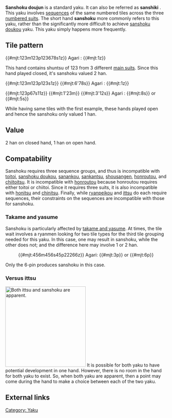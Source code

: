 {{Infobox yaku
|type        = Yaku
|kanji       = 三色同順
|english     = Three colored straight
|value       = 2 han (closed)<br>1 han (open)
|yakuSpeed   = Medium
|difficulty  = Medium
|gameExample = * [http://tenhou.net/0/?log=2013010402gm-0009-7447-x1ba0b4910bee&tw=3&ts=6 Sanshoku nomi]
* [http://tenhou.net/0/?log=2013111613gm-0009-7447-5dc14720&tw=0&ts=3 Closed sanshoku] with [[junchan]]
}}
'''Sanshoku doujun''' {{kana|三色同順}} is a standard yaku.  It can also be referred as '''sanshiki''' {{kana|さんしき}}.  This yaku involves [[Shuntsu|sequences]] of the same numbered tiles across the three [[Japanese mahjong#Mahjong tiles|numbered suits]]. The short hand '''sanshoku''' more commonly refers to this yaku, rather than the significantly more difficult to achieve [[sanshoku doukou]] yaku.  This yaku simply happens more frequently.

==Tile pattern==

{{#mjt:123m123p123678s1z}} Agari : {{#mjt:1z}}

This hand contains shuntsu of 123 from 3 different [[Japanese mahjong#Mahjong tiles|main suits]]. Since this hand played closed, it's sanshoku valued 2 han.

{{#mjt:123m123p123s1z}} {{#mjt:6'78s}} Agari : {{#mjt:1z}}

{{#mjt:123p67s11z}} {{#mjt:1'23m}} {{#mjt:3'12s}} Agari : {{#mjt:8s}} or {{#mjt:5s}}

While having same tiles with the first example, these hands played open and hence the sanshoku only valued 1 han.

==Value==
2 han on closed hand, 1 han on open hand.

== Compatability ==
{{main|Yaku compatability}}

{{Yaku compatibility table|SDJ}}

Sanshoku requires three sequence groups, and thus is incompatible with [[toitoi]], [[sanshoku doukou]], [[sanankou]], [[sankantsu]], [[shousangen]], [[honroutou]], and [[chiitoitsu]]. It is incompatible with [[honroutou]] because honroutou requires either toitoi or chiitoi. Since it requires three suits, it is also incompatible with [[honitsu]] and [[chinitsu]]. Finally, while [[ryanpeikou]] and [[ittsu]] do each require sequences, their constraints on the sequences are incompatible with those for sanshoku.

===Takame and yasume===
{{main|Takame and yasume}}

Sanshoku is particularly affected by [[takame and yasume]].  At times, the tile wait involves a ryanmen looking for two tile types for the third tile grouping needed for this yaku.  In this case, one may result in sanshoku, while the other does not; and the difference here may involve 1 or 2 han.

:{{#mjt:456m456s45p22266z}} Agari: {{#mjt:3p}} or {{#mjt:6p}}

Only the 6-pin produces sanshoku in this case.

===Versus ittsu===
[[Image:Ittsu sanshoku.png|thumb|right|250px|Both ittsu and sanshoku are [http://tenhou.net/0/?log=2015012320gm-0089-0000-5a33fc94&tw=2&ts=8 apparent].]]
It is possible for both yaku to have potential development in one hand.  However, there is no room in the hand for both yaku to exist.  So, when both yaku are apparent, then a point may come during the hand to make a choice between each of the two yaku.

==External links==
{{jpwiki|三色同順}}

[[Category: Yaku]]

{{Navbox yaku}}